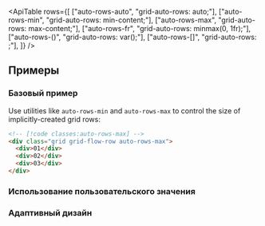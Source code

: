 

<ApiTable
  rows={[
    ["auto-rows-auto", "grid-auto-rows: auto;"],
    ["auto-rows-min", "grid-auto-rows: min-content;"],
    ["auto-rows-max", "grid-auto-rows: max-content;"],
    ["auto-rows-fr", "grid-auto-rows: minmax(0, 1fr);"],
    ["auto-rows-(<custom-property>)", "grid-auto-rows: var(<custom-property>);"],
    ["auto-rows-[<value>]", "grid-auto-rows: <value>;"],
  ]}
/>

## Примеры

### Базовый пример

Use utilities like `auto-rows-min` and `auto-rows-max` to control the size of implicitly-created grid rows:

```html
<!-- [!code classes:auto-rows-max] -->
<div class="grid grid-flow-row auto-rows-max">
  <div>01</div>
  <div>02</div>
  <div>03</div>
</div>
```

### Использование пользовательского значения

<UsingACustomValue utility="auto-rows" name="size of implicitly-created grid rows" value="minmax(0,2fr)" />

### Адаптивный дизайн

<ResponsiveDesign
  property="grid-auto-rows"
  defaultClass="grid grid-flow-row auto-rows-max"
  featuredClass="auto-rows-min"
/>
